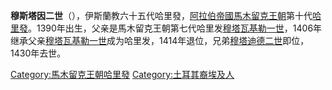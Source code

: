 {{unreferenced|time=2020-05-31T04:20:06+00:00}}
{{NoteTA
|G1=伊斯蘭
}}{{Infobox monarch
| name            =穆斯塔因二世
| reign           =1406年－1414年
| full name       =
| titles          =
| predecessor     =[[穆塔瓦基勒一世|穆塔瓦基勒一世]]
| successor       =[[穆塔迪德二世|穆塔迪德二世]]
| royal house     =
| dynasty         =[[馬木留克王朝|馬木留克王朝]]
| father          =[[穆塔瓦基勒一世|穆塔瓦基勒一世]]
| issue          =[[穆塔瓦基勒二世|穆塔瓦基勒二世]]
| birth_date   =1390年
| death_date   =1430年
|}}
'''穆斯塔因二世'''（{{bd|1390年||1430年||}}），伊斯蘭教六十五代哈里發，[[阿拉伯帝國|阿拉伯帝國]][[馬木留克王朝|馬木留克王朝]]第十代[[哈里發|哈里發]]。1390年出生，父亲是馬木留克王朝第七代哈里发[[穆塔瓦基勒一世|穆塔瓦基勒一世]]，1406年继承父亲[[穆塔瓦基勒一世|穆塔瓦基勒一世]]成为哈里发，1414年退位，兄弟[[穆塔迪德二世|穆塔迪德二世]]即位，1430年去世。

{{s-start}}
{{s-hou|[[馬木留克王朝|馬木留克王朝]]||1390年||1430年}}
{{s-rel|su}}
{{s-bef|before=[[穆塔瓦基勒一世|穆塔瓦基勒一世]]}}
{{s-ttl|title=[[伊斯蘭教|伊斯蘭教]]第六十五代[[哈里發列表|哈里發]]|years=1406年－1414年}}
{{s-aft|after=[[穆塔迪德二世|穆塔迪德二世]]}}
{{s-end}}
{{Abbasids}}
{{Authority control}}
{{DEFAULTSORT: Musta’in}}
[[Category:馬木留克王朝哈里發|Category:馬木留克王朝哈里發]]
[[Category:土耳其裔埃及人|Category:土耳其裔埃及人]]